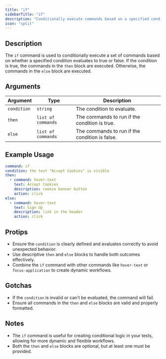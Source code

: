 ```yaml
---
title: "if"
sidebarTitle: "if"
description: "Conditionally execute commands based on a specified condition."
icon: "split"
---
```


## Description
The `if` command is used to conditionally execute a set of commands based on whether a specified condition evaluates to true or false. If the condition is true, the commands in the `then` block are executed. Otherwise, the commands in the `else` block are executed.

## Arguments
| Argument    | Type              | Description                                                                 |
|-------------|-------------------|-----------------------------------------------------------------------------|
| `condition` | `string`          | The condition to evaluate.                                                 |
| `then`      | `list of commands`| The commands to run if the condition is true.                              |
| `else`      | `list of commands`| The commands to run if the condition is false.                             |

## Example Usage
```yaml
command: if
condition: the text "Accept Cookies" is visible
then:
  - command: hover-text
    text: Accept Cookies
    description: cookie banner button
    action: click
else:
  - command: hover-text
    text: Sign Up
    description: link in the header
    action: click
```

## Protips
- Ensure the `condition` is clearly defined and evaluates correctly to avoid unexpected behavior.
- Use descriptive `then` and `else` blocks to handle both outcomes effectively.
- Combine the `if` command with other commands like `hover-text` or `focus-application` to create dynamic workflows.

## Gotchas
- If the `condition` is invalid or can't be evaluated, the command will fail.
- Ensure all commands in the `then` and `else` blocks are valid and properly formatted.

## Notes
- The `if` command is useful for creating conditional logic in your tests, allowing for more dynamic and flexible workflows.
- Both the `then` and `else` blocks are optional, but at least one must be provided.
```

